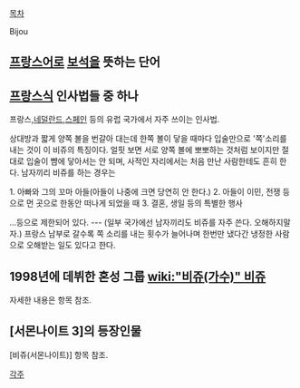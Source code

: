 [[목차]]

Bijou

== [[프랑스어]]로 [[보석]]을 뜻하는 단어 ==

== [[프랑스]]식 인사법들 중 하나 ==

프랑스,[[네덜란드]],[[스페인]] 등의 유럽 국가에서 자주 쓰이는 인사법.

상대방과 짧게 양쪽 볼을 번갈아 대는데 한쪽 볼이 닿을 때마다 입술만으로 '쪽'소리를 내는 것이 이 비쥬의 특징이다. 얼핏 보면 서로 양쪽 볼에 뽀뽀하는 것처럼 보이지만 절대로 입술이 뺨에 닿아서는 안 되며, 사적인 자리에서는 처음 만난 사람한테도 흔히 한다. 남자끼리 비쥬를 하는 경우는 

1. 아빠와 그의 꼬마 아들(아들이 나중에 크면 당연히 안 한다.)
2. 아들이 이민, 전쟁 등으로 먼 곳으로 한동안 떠나게 되었을 때
3. 결혼, 생일 등의 특별한 행사

...등으로 제한되어 있다. --- (일부 국가에선 남자끼리도 비쥬를 자주 쓴다. 오해하지말자.) 프랑스 남부로 갈수록 쪽 소리를 내는 횟수가 늘어나며 한번만 냈다간 냉정한 사람으로 오해받는 일도 있다고 한다.

== 1998년에 데뷔한 혼성 그룹 [[wiki:"비쥬(가수)" 비쥬]] ==
자세한 내용은 항목 참조.

== [서몬나이트 3]의 등장인물 ==
[비쥬(서몬나이트)] 항목 참조.

[[각주]]
